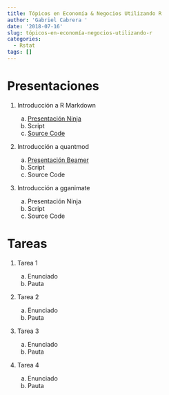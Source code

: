 ```yaml
---
title: Tópicos en Economía & Negocios Utilizando R
author: 'Gabriel Cabrera '
date: '2018-07-16'
slug: tópicos-en-economía-negocios-utilizando-r
categories:
  - Rstat
tags: []
---
```


# Presentaciones

1. Introducción a R Markdown

    a. [Presentación Ninja](/xaringan/xaringan_rmarkdown.html)
    b. Script 
    c. [Source Code](https://github.com/GaboCg/rmarkdown_introduction)

2. Introducción a quantmod

    a. [Presentación Beamer](/pdf/introduction_quantmod.pdf)
    b. Script 
    c. Source Code
    
2. Introducción a gganimate 

    a. Presentación Ninja
    b. Script 
    c. Source Code

# Tareas   

1. Tarea 1 

    a. Enunciado
    b. Pauta

2. Tarea 2 

    a. Enunciado
    b. Pauta

3. Tarea 3 

    a. Enunciado
    b. Pauta

4. Tarea 4 

    a. Enunciado
    b. Pauta
  